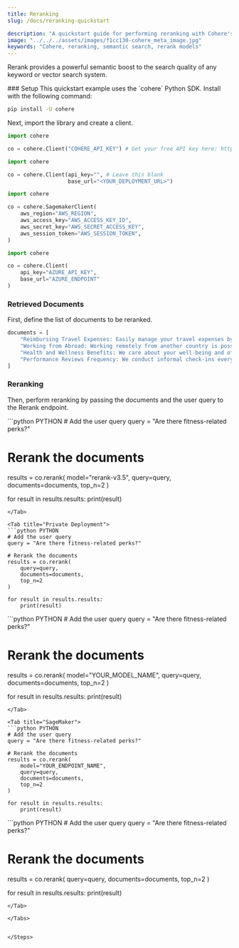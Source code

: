 ```yaml
---
title: Reranking
slug: /docs/reranking-quickstart

description: "A quickstart guide for performing reranking with Cohere's Reranking models."
image: "../../../assets/images/f1cc130-cohere_meta_image.jpg"  
keywords: "Cohere, reranking, semantic search, rerank models"
---
```


Rerank provides a powerful semantic boost to the search quality of any keyword or vector search system.

<Steps>
### Setup
This quickstart example uses the `cohere` Python SDK. Install with the following command:

```bash
pip install -U cohere
```

Next, import the library and create a client.

<Tabs>
<Tab title="Cohere Platform">

```python PYTHON
import cohere

co = cohere.Client("COHERE_API_KEY") # Get your free API key here: https://dashboard.cohere.com/api-keys
```

</Tab>
<Tab title="Private Deployment">

```python PYTHON
import cohere

co = cohere.Client(api_key="", # Leave this blank
                   base_url="<YOUR_DEPLOYMENT_URL>")
```

</Tab>

<Tab title="SageMaker">

```python PYTHON
import cohere

co = cohere.SagemakerClient(
    aws_region="AWS_REGION",
    aws_access_key="AWS_ACCESS_KEY_ID",
    aws_secret_key="AWS_SECRET_ACCESS_KEY",
    aws_session_token="AWS_SESSION_TOKEN",
)
```
</Tab>

<Tab title="Azure AI">

```python PYTHON
import cohere

co = cohere.Client(
    api_key="AZURE_API_KEY",
    base_url="AZURE_ENDPOINT"
)
```
</Tab>

</Tabs>

### Retrieved Documents

First, define the list of documents to be reranked.

```python PYTHON
documents = [
    "Reimbursing Travel Expenses: Easily manage your travel expenses by submitting them through our finance tool. Approvals are prompt and straightforward.",
    "Working from Abroad: Working remotely from another country is possible. Simply coordinate with your manager and ensure your availability during core hours.",
    "Health and Wellness Benefits: We care about your well-being and offer gym memberships, on-site yoga classes, and comprehensive health insurance.",
    "Performance Reviews Frequency: We conduct informal check-ins every quarter and formal performance reviews twice a year.",
]
```

### Reranking

Then, perform reranking by passing the documents and the user query to the Rerank endpoint.

<Tabs>
<Tab title="Cohere Platform">
```python PYTHON
# Add the user query
query = "Are there fitness-related perks?"

# Rerank the documents
results = co.rerank(
    model="rerank-v3.5",
    query=query,
    documents=documents,
    top_n=2
)

for result in results.results:
    print(result)
```
</Tab>

<Tab title="Private Deployment">
```python PYTHON
# Add the user query
query = "Are there fitness-related perks?"

# Rerank the documents
results = co.rerank(
    query=query,
    documents=documents,
    top_n=2
)

for result in results.results:
    print(result)
```
</Tab>

<Tab title="Bedrock">
```python PYTHON
# Add the user query
query = "Are there fitness-related perks?"

# Rerank the documents
results = co.rerank(
    model="YOUR_MODEL_NAME",
    query=query,
    documents=documents,
    top_n=2
)

for result in results.results:
    print(result)
```
</Tab>

<Tab title="SageMaker">
```python PYTHON
# Add the user query
query = "Are there fitness-related perks?"

# Rerank the documents
results = co.rerank(
    model="YOUR_ENDPOINT_NAME",
    query=query,
    documents=documents,
    top_n=2
)

for result in results.results:
    print(result)
```
</Tab>

<Tab title="Azure AI">
```python PYTHON
# Add the user query
query = "Are there fitness-related perks?"

# Rerank the documents
results = co.rerank(
    query=query,
    documents=documents,
    top_n=2
)

for result in results.results:
    print(result)
```
</Tab>

</Tabs>


</Steps>